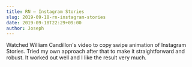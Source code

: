 ```yaml
---
title: RN – Instagram Stories
slug: 2019-09-18-rn-instagram-stories
date: 2019-09-18T22:29+09:00
author: Joseph
---
```


Watched William Candillon's video to copy swipe animation of Instagram Stories. Tried my own approach after that to make it straightforward and robust. It worked out well and I like the result very much.